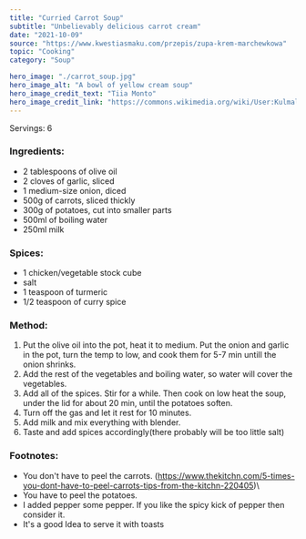 ---
title: "Curried Carrot Soup"
subtitle: "Unbelievably delicious carrot cream" 
date: "2021-10-09"
source: "https://www.kwestiasmaku.com/przepis/zupa-krem-marchewkowa"
topic: "Cooking"
category: "Soup"

hero_image: "./carrot_soup.jpg"
hero_image_alt: "A bowl of yellow cream soup"
hero_image_credit_text: "Tiia Monto"
hero_image_credit_link: "https://commons.wikimedia.org/wiki/User:Kulmalukko"
---
Servings: 6

### Ingredients:

- 2 tablespoons of olive oil
- 2 cloves of garlic, sliced
- 1 medium-size onion, diced
- 500g of carrots, sliced thickly
- 300g of potatoes, cut into smaller parts
- 500ml of boiling water
- 250ml milk 

### Spices: 

- 1 chicken/vegetable stock cube
- salt
- 1 teaspoon of turmeric
- 1/2 teaspoon of curry spice

### Method:

1. Put the olive oil into the pot, heat it to medium. Put the onion and garlic in the pot, turn
the temp to low, and cook them for 5-7 min untill the onion shrinks.
2. Add the rest of the vegetables and boiling water, so water will cover the vegetables.
3. Add all of the spices. Stir for a while. Then cook on low heat the soup, under the lid for about 20 min, until the potatoes soften.
4. Turn off the gas and let it rest for 10 minutes. 
5. Add milk and mix everything with blender.
6. Taste and add spices accordingly(there probably will be too little salt)

### Footnotes:
- You don't have to peel the carrots. (https://www.thekitchn.com/5-times-you-dont-have-to-peel-carrots-tips-from-the-kitchn-220405)\
- You have to peel the potatoes.
- I added pepper some pepper. If you like the spicy kick of pepper then consider it. 
- It's a good Idea to serve it with toasts